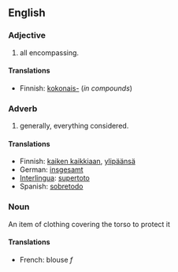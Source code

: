 ==English==
===Adjective===
#all encompassing.

====Translations====
*Finnish: [[kokonais-]] (''in compounds'')

===Adverb===
#generally, everything considered.

====Translations====
*Finnish: [[kaiken kaikkiaan]], [[ylipäänsä]]
*German: [[insgesamt]]
*[[Interlingua]]: [[supertoto]]
*Spanish: [[sobretodo]]

===Noun===
An item of clothing covering the torso to protect it
====Translations====
*French: blouse ''f''